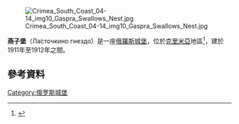 [[File:Crimea_South_Coast_04-14_img10_Gaspra_Swallows_Nest.jpg|thumb]]

'''燕子堡'''（Ла́сточкино гнездо́）是一座[[俄羅斯|俄羅斯]][[城堡|城堡]]，位於[[克里米亞|克里米亞]]地區<ref name=jalita>{{cite web|title=Zolotoy plyazh and Lastochkino gnezdo|url=http://jalita.com/big_yalta/swallow_nest/index.shtml|work=Yalta Putevoditel|accessdate=4 July 2011|language=ru|archive-date=2017-11-11|archive-url=https://web.archive.org/web/20171111083041/http://jalita.com/big_yalta/swallow_nest/index.shtml|dead-url=no}}</ref>，建於1911年至1912年之間。

==參考資料==
{{reflist}}

[[Category:俄罗斯城堡|Category:俄罗斯城堡]]
